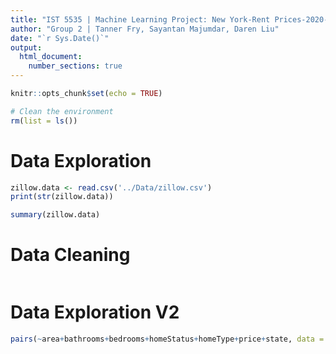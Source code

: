 ```yaml
---
title: "IST 5535 | Machine Learning Project: New York-Rent Prices-2020-Zillow Dataset"
author: "Group 2 | Tanner Fry, Sayantan Majumdar, Daren Liu"
date: "`r Sys.Date()`"
output: 
  html_document:
    number_sections: true
---
```

  ```r
knitr::opts_chunk$set(echo = TRUE)
```


```r
# Clean the environment
rm(list = ls())
```

# Data Exploration

```r
zillow.data <- read.csv('../Data/zillow.csv')
print(str(zillow.data))
```

```r
summary(zillow.data)
```

# Data Cleaning

```r

```

# Data Exploration V2

```r
pairs(~area+bathrooms+bedrooms+homeStatus+homeType+price+state, data = zillow.data)
```

```r

```


